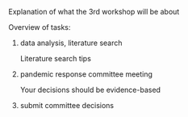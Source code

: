 Explanation of what the 3rd workshop will be about

Overview of tasks:

1.  data analysis, literature search

    ::: callout-tip
    Literature search tips
    :::

2.  pandemic response committee meeting

    ::: callout-tip
    Your decisions should be evidence-based
    :::

3.  submit committee decisions
